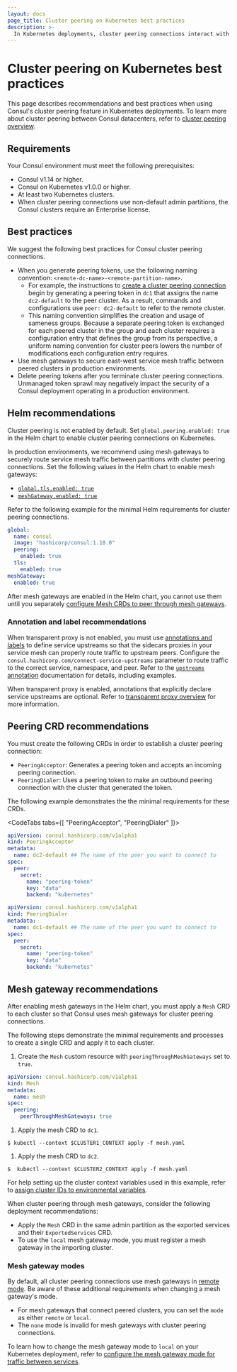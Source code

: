 ```yaml
---
layout: docs
page_title: Cluster peering on Kubernetes best practices
description: >- 
  In Kubernetes deployments, cluster peering connections interact with mesh gateways, exported services, and ACLs. Learn about the requirements and best practices specific to k8s, including required Helm values and custom resource definitions (CRDs).
---
```


# Cluster peering on Kubernetes best practices

This page describes recommendations and best practices when using Consul's cluster peering feature in Kubernetes deployments. To learn more about cluster peering between Consul datacenters, refer to [cluster peering overview](/consul/docs/connect/cluster-peering).

## Requirements

Your Consul environment must meet the following prerequisites:

- Consul v1.14 or higher.
- Consul on Kubernetes v1.0.0 or higher.
- At least two Kubernetes clusters.
- When cluster peering connections use non-default admin partitions, the Consul clusters require an Enterprise license.

## Best practices

We suggest the following best practices for Consul cluster peering connections.

- When you generate peering tokens, use the following naming convention: `<remote-dc-name>-<remote-partition-name>`.
  - For example, the instructions to [create a cluster peering connection](/consul/docs/k8s/connect/cluster-peering/usage) begin by generating a peering token in `dc1` that assigns the name `dc2-default` to the peer cluster. As a result, commands and configurations use `peer: dc2-default` to refer to the remote cluster.
  - This naming convention simplifies the creation and usage of sameness groups. Because a separate peering token is exchanged for each peered cluster in the group and each cluster requires a configuration entry that defines the group from its perspective, a uniform naming convention for cluster peers lowers the number of modifications each configuration entry requires.
- Use mesh gateways to secure east-west service mesh traffic between peered clusters in production environments.
- Delete peering tokens after you terminate cluster peering connections. Unmanaged token sprawl may negatively impact the security of a Consul deployment operating in a production environment.

## Helm recommendations

Cluster peering is not enabled by default. Set `global.peering.enabled: true` in the Helm chart to enable cluster peering connections on Kubernetes.

In production environments, we recommend using mesh gateways to securely route service mesh traffic between partitions with cluster peering connections. Set the following values in the Helm chart to enable mesh gateways:

- [`global.tls.enabled: true`](/consul/docs/k8s/helm#v-global-tls-enabled)
- [`meshGateway.enabled: true`](/consul/docs/k8s/helm#v-meshgateway-enabled)

Refer to the following example for the minimal Helm requirements for cluster peering connections.

<CodeBlockConfig filename="values.yaml">

```yaml
global:
  name: consul
  image: "hashicorp/consul:1.18.0"
  peering:
    enabled: true
  tls:
    enabled: true
meshGateway:
  enabled: true
```

</CodeBlockConfig>

After mesh gateways are enabled in the Helm chart, you cannot use them until you separately [configure Mesh CRDs to peer through mesh gateways](#mesh-gateway-recommendations).

### Annotation and label recommendations

When transparent proxy is not enabled, you must use [annotations and labels](/consul/docs/k8s/annotations-and-labels) to define service upstreams so that the sidecars proxies in your service mesh can properly route traffic to upstream peers. Configure the `consul.hashicorp.com/connect-service-upstreams` parameter to route traffic to the correct service, namespace, and peer. Refer to the [`upstreams` annotation](/consul/docs/k8s/annotations-and-labels#consul-hashicorp-com-connect-service-upstreams) documentation for details, including examples.

When transparent proxy is enabled, annotations that explicitly declare service upstreams are optional. Refer to [transparent proxy overview](/consul/docs/k8s/connect/transparent-proxy) for more information.

## Peering CRD recommendations

You must create the following CRDs in order to establish a cluster peering connection:

- `PeeringAcceptor`: Generates a peering token and accepts an incoming peering connection.
- `PeeringDialer`: Uses a peering token to make an outbound peering connection with the cluster that generated the token.

The following example demonstrates the the minimal requirements for these CRDs.

<CodeTabs tabs={[ "PeeringAcceptor", "PeeringDialer" ]}>

<CodeBlockConfig filename="acceptor.yaml">

```yaml
apiVersion: consul.hashicorp.com/v1alpha1
kind: PeeringAcceptor
metadata:
  name: dc2-default ## The name of the peer you want to connect to
spec:
  peer:
    secret:
      name: "peering-token"
      key: "data"
      backend: "kubernetes"
```

</CodeBlockConfig>

<CodeBlockConfig filename="dialer.yaml">

```yaml
apiVersion: consul.hashicorp.com/v1alpha1
kind: PeeringDialer
metadata:
  name: dc1-default ## The name of the peer you want to connect to
spec:
  peer:
    secret:
      name: "peering-token"
      key: "data"
      backend: "kubernetes"
```

</CodeBlockConfig>
</CodeTabs>

## Mesh gateway recommendations

After enabling mesh gateways in the Helm chart, you must apply a `Mesh` CRD to each cluster so that Consul uses mesh gateways for cluster peering connections.

The following steps demonstrate the minimal requirements and processes to create a single CRD and apply it to each cluster.

1. Create the `Mesh` custom resource with `peeringThroughMeshGateways` set to `true`.

  <CodeBlockConfig filename="mesh.yaml">

  ```yaml
  apiVersion: consul.hashicorp.com/v1alpha1
  kind: Mesh
  metadata:
    name: mesh
  spec:
    peering:
      peerThroughMeshGateways: true
  ```

  </CodeBlockConfig>

1. Apply the mesh CRD to `dc1`.

  ```shell-session
  $ kubectl --context $CLUSTER1_CONTEXT apply -f mesh.yaml 
  ```

1. Apply the mesh CRD to `dc2`.

  ```shell-session
  $  kubectl --context $CLUSTER2_CONTEXT apply -f mesh.yaml 
  ```

<Note>

  For help setting up the cluster context variables used in this example, refer to [assign cluster IDs to environmental variables](/consul/docs/k8s/connect/cluster-peering/usage/establish-peering#assign-cluster-ids-to-environmental-variables).

</Note>

When cluster peering through mesh gateways, consider the following deployment recommendations:

- Apply the `Mesh` CRD in the same admin partition as the exported services and their `ExportedServices` CRD.
- To use the `local` mesh gateway mode, you must register a mesh gateway in the importing cluster.

### Mesh gateway modes

By default, all cluster peering connections use mesh gateways in [remote mode](/consul/docs/connect/gateways/mesh-gateway#modes). Be aware of these additional requirements when changing a mesh gateway's mode.

- For mesh gateways that connect peered clusters, you can set the `mode` as either `remote` or `local`.
- The `none` mode is invalid for mesh gateways with cluster peering connections.

To learn how to change the mesh gateway mode to `local` on your Kubernetes deployment, refer to [configure the mesh gateway mode for traffic between services](/consul/docs/k8s/connect/cluster-peering/usage/establish-peering#configure-the-mesh-gateway-mode-for-traffic-between-services).